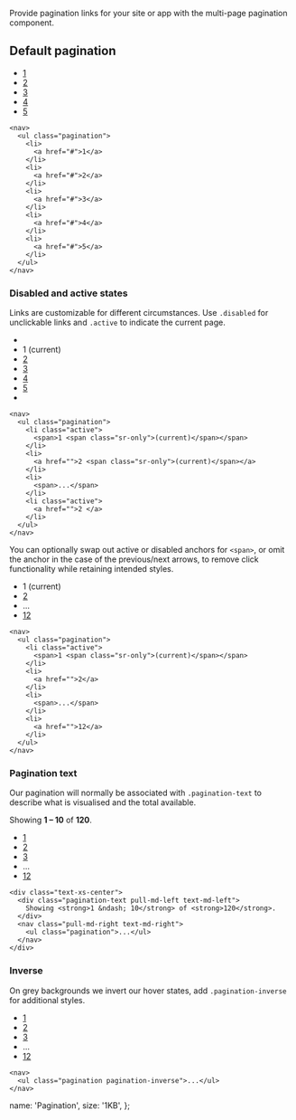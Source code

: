 
Provide pagination links for your site or app with the multi-page pagination component.

<h2 id="pagination-default">Default pagination</h2>

<nav>
  <ul className="pagination">
    <li>
      <a href="#">1</a>
    </li>
    <li>
      <a href="#">2</a>
    </li>
    <li>
      <a href="#">3</a>
    </li>
    <li>
      <a href="#">4</a>
    </li>
    <li>
      <a href="#">5</a>
    </li>
  </ul>
</nav>

    <nav>
      <ul class="pagination">
        <li>
          <a href="#">1</a>
        </li>
        <li>
          <a href="#">2</a>
        </li>
        <li>
          <a href="#">3</a>
        </li>
        <li>
          <a href="#">4</a>
        </li>
        <li>
          <a href="#">5</a>
        </li>
      </ul>
    </nav>

<h3>Disabled and active states</h3>
<p>
  Links are customizable for different circumstances. Use <code>.disabled</code> for unclickable
  links and <code>.active</code> to indicate the current page.
</p>

<nav>
  <ul className="pagination">
    <li className="disabled">
      <a href="#" aria-label="Previous">
        <span aria-hidden="true">
          <i className="glyphicon glyphicon-chevron-left"></i>
        </span>
      </a>
    </li>
    <li className="active">
      <span>
        1 <span className="sr-only">(current)</span>
      </span>
    </li>
    <li>
      <a href="#">2</a>
    </li>
    <li>
      <a href="#">3</a>
    </li>
    <li>
      <a href="#">4</a>
    </li>
    <li>
      <a href="#">5</a>
    </li>
    <li>
      <a href="#" aria-label="Next">
        <span aria-hidden="true">
          <i className="glyphicon glyphicon-chevron-right"></i>
        </span>
      </a>
    </li>
  </ul>
</nav>

    <nav>
      <ul class="pagination">
        <li class="active">
          <span>1 <span class="sr-only">(current)</span></span>
        </li>
        <li>
          <a href="">2 <span class="sr-only">(current)</span></a>
        </li>
        <li>
          <span>...</span>
        </li>
        <li class="active">
          <a href="">2 </a>
        </li>
      </ul>
    </nav>

You can optionally swap out active or disabled anchors for <code>&lt;span&gt;</code>, or omit the anchor in the case of the previous/next arrows, to remove click functionality while retaining intended styles.

<nav>
  <ul className="pagination">
    <li className="active">
      <span>
        1 <span className="sr-only">(current)</span>
      </span>
    </li>
    <li>
      <a href="">2</a>
    </li>
    <li>
      <span>...</span>
    </li>
    <li>
      <a href="">12</a>
    </li>
  </ul>
</nav>

    <nav>
      <ul class="pagination">
        <li class="active">
          <span>1 <span class="sr-only">(current)</span></span>
        </li>
        <li>
          <a href="">2</a>
        </li>
        <li>
          <span>...</span>
        </li>
        <li>
          <a href="">12</a>
        </li>
      </ul>
    </nav>

<h3 id="pagination-text">Pagination text</h3>
<p>
  Our pagination will normally be associated with <code>.pagination-text</code>
  to describe what is visualised and the total available.
</p>

<div className="clearfix text-xs-center">
  <div className="pagination-text pull-md-left text-md-left">
    Showing <strong>1 &ndash; 10</strong> of <strong>120</strong>.
  </div>
  <nav className="pull-md-right text-md-right">
    <ul className="pagination">
      <li className="active">
        <a href="#">1</a>
      </li>
      <li>
        <a href="#">2</a>
      </li>
      <li>
        <a href="#">3</a>
      </li>
      <li>
        <span>...</span>
      </li>
      <li>
        <a href="#">12</a>
      </li>
    </ul>
  </nav>
</div>

    <div class="text-xs-center">
      <div class="pagination-text pull-md-left text-md-left">
        Showing <strong>1 &ndash; 10</strong> of <strong>120</strong>.
      </div>
      <nav class="pull-md-right text-md-right">
        <ul class="pagination">...</ul>
      </nav>
    </div>

<h3 id="pagination-inverse">Inverse</h3>
<p>On grey backgrounds we invert our hover states, add <code>.pagination-inverse</code> for additional styles.</p>

  <nav className="bg-default p-a-4 m-b-4">
    <ul className="pagination pagination-inverse">
      <li className="active"><a href="#">1</a></li>
      <li><a href="#">2</a></li>
      <li><a href="#">3</a></li>
      <li><span>...</span></li>
      <li><a href="#">12</a></li>
    </ul>
  </nav>
 
    <nav>
      <ul class="pagination pagination-inverse">...</ul>
    </nav>

  name: 'Pagination',
  size: '1KB',
};
